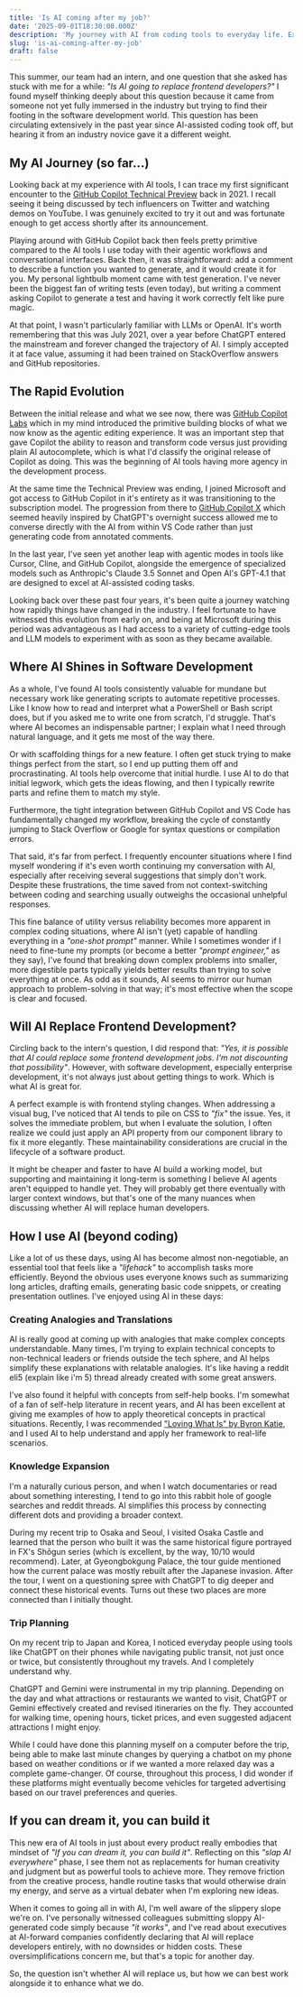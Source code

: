 ```yaml
---
title: 'Is AI coming after my job?'
date: '2025-09-01T18:30:00.000Z'
description: 'My journey with AI from coding tools to everyday life. Exploring GitHub Copilot, trip planning, and finding the right balance between human creativity and AI assistance'
slug: 'is-ai-coming-after-my-job'
draft: false
---
```


This summer, our team had an intern, and one question that she asked has stuck with me for a while: _"Is AI going to replace frontend developers?"_ I found myself thinking deeply about this question because it came from someone not yet fully immersed in the industry but trying to find their footing in the software development world. This question has been circulating extensively in the past year since AI-assisted coding took off, but hearing it from an industry novice gave it a different weight.

## My AI Journey (so far...)

Looking back at my experience with AI tools, I can trace my first significant encounter to the [GitHub Copilot Technical Preview](https://github.blog/news-insights/product-news/introducing-github-copilot-ai-pair-programmer) back in 2021. I recall seeing it being discussed by tech influencers on Twitter and watching demos on YouTube. I was genuinely excited to try it out and was fortunate enough to get access shortly after its announcement.

<Tweet id="1416129186691903494" height={810} />

Playing around with GitHub Copilot back then feels pretty primitive compared to the AI tools I use today with their agentic workflows and conversational interfaces. Back then, it was straightforward: add a comment to describe a function you wanted to generate, and it would create it for you. My personal lightbulb moment came with test generation. I've never been the biggest fan of writing tests (even today), but writing a comment asking Copilot to generate a test and having it work correctly felt like pure magic.

At that point, I wasn't particularly familiar with LLMs or OpenAI. It's worth remembering that this was July 2021, over a year before ChatGPT entered the mainstream and forever changed the trajectory of AI. I simply accepted it at face value, assuming it had been trained on StackOverflow answers and GitHub repositories.

## The Rapid Evolution

Between the initial release and what we see now, there was [GitHub Copilot Labs](https://githubnext.com/projects/copilot-labs) which in my mind introduced the primitive building blocks of what we now know as the agentic editing experience. It was an important step that gave Copilot the ability to reason and transform code versus just providing plain AI autocomplete, which is what I'd classify the original release of Copilot as doing. This was the beginning of AI tools having more agency in the development process.

At the same time the Technical Preview was ending, I joined Microsoft and got access to GitHub Copilot in it's entirety as it was transitioning to the subscription model. The progression from there to [GitHub Copilot X](https://github.blog/news-insights/product-news/github-copilot-x-the-ai-powered-developer-experience) which seemed heavily inspired by ChatGPT's overnight success allowed me to converse directly with the AI from within VS Code rather than just generating code from annotated comments.

In the last year, I've seen yet another leap with agentic modes in tools like Cursor, Cline, and GitHub Copilot, alongside the emergence of specialized models such as Anthropic's Claude 3.5 Sonnet and Open AI's GPT-4.1 that are designed to excel at AI-assisted coding tasks.

Looking back over these past four years, it's been quite a journey watching how rapidly things have changed in the industry. I feel fortunate to have witnessed this evolution from early on, and being at Microsoft during this period was advantageous as I had access to a variety of cutting-edge tools and LLM models to experiment with as soon as they became available.

## Where AI Shines in Software Development

As a whole, I've found AI tools consistently valuable for mundane but necessary work like generating scripts to automate repetitive processes. Like I know how to read and interpret what a PowerShell or Bash script does, but if you asked me to write one from scratch, I'd struggle. That's where AI becomes an indispensable partner; I explain what I need through natural language, and it gets me most of the way there.

Or with scaffolding things for a new feature. I often get stuck trying to make things perfect from the start, so I end up putting them off and procrastinating. AI tools help overcome that initial hurdle. I use AI to do that initial legwork, which gets the ideas flowing, and then I typically rewrite parts and refine them to match my style.

Furthermore, the tight integration between GitHub Copilot and VS Code has fundamentally changed my workflow, breaking the cycle of constantly jumping to Stack Overflow or Google for syntax questions or compilation errors.

That said, it's far from perfect. I frequently encounter situations where I find myself wondering if it's even worth continuing my conversation with AI, especially after receiving several suggestions that simply don't work. Despite these frustrations, the time saved from not context-switching between coding and searching usually outweighs the occasional unhelpful responses.

This fine balance of utility versus reliability becomes more apparent in complex coding situations, where AI isn't (yet) capable of handling everything in a _"one-shot prompt"_ manner. While I sometimes wonder if I need to fine-tune my prompts (or become a better _"prompt engineer,"_ as they say), I've found that breaking down complex problems into smaller, more digestible parts typically yields better results than trying to solve everything at once. As odd as it sounds, AI seems to mirror our human approach to problem-solving in that way; it's most effective when the scope is clear and focused.

## Will AI Replace Frontend Development?

Circling back to the intern's question, I did respond that: _"Yes, it is possible that AI could replace some frontend development jobs. I'm not discounting that possibility"_. However, with software development, especially enterprise development, it's not always just about getting things to work. Which is what AI is great for.

A perfect example is with frontend styling changes. When addressing a visual bug, I've noticed that AI tends to pile on CSS to _"fix"_ the issue. Yes, it solves the immediate problem, but when I evaluate the solution, I often realize we could just apply an API property from our component library to fix it more elegantly. These maintainability considerations are crucial in the lifecycle of a software product.

It might be cheaper and faster to have AI build a working model, but supporting and maintaining it long-term is something I believe AI agents aren't equipped to handle yet. They will probably get there eventually with larger context windows, but that's one of the many nuances when discussing whether AI will replace human developers.

## How I use AI (beyond coding)

Like a lot of us these days, using AI has become almost non-negotiable, an essential tool that feels like a _"lifehack"_ to accomplish tasks more efficiently. Beyond the obvious uses everyone knows such as summarizing long articles, drafting emails, generating basic code snippets, or creating presentation outlines. I've enjoyed using AI in these days:

### Creating Analogies and Translations

AI is really good at coming up with analogies that make complex concepts understandable. Many times, I'm trying to explain technical concepts to non-technical leaders or friends outside the tech sphere, and AI helps simplify these explanations with relatable analogies. It's like having a reddit eli5 (explain like i'm 5) thread already created with some great answers.

I've also found it helpful with concepts from self-help books. I'm somewhat of a fan of self-help literature in recent years, and AI has been excellent at giving me examples of how to apply theoretical concepts in practical situations. Recently, I was recommended ["Loving What Is" by Byron Katie](https://www.goodreads.com/book/show/9762.Loving_What_Is), and I used AI to help understand and apply her framework to real-life scenarios.

### Knowledge Expansion

I'm a naturally curious person, and when I watch documentaries or read about something interesting, I tend to go into this rabbit hole of google searches and reddit threads. AI simplifies this process by connecting different dots and providing a broader context.

During my recent trip to Osaka and Seoul, I visited Osaka Castle and learned that the person who built it was the same historical figure portrayed in FX's Shōgun series (which is excellent, by the way, 10/10 would recommend). Later, at Gyeongbokgung Palace, the tour guide mentioned how the current palace was mostly rebuilt after the Japanese invasion. After the tour, I went on a questioning spree with ChatGPT to dig deeper and connect these historical events. Turns out these two places are more connected than I initially thought.

### Trip Planning

On my recent trip to Japan and Korea, I noticed everyday people using tools like ChatGPT on their phones while navigating public transit, not just once or twice, but consistently throughout my travels. And I completely understand why.

ChatGPT and Gemini were instrumental in my trip planning. Depending on the day and what attractions or restaurants we wanted to visit, ChatGPT or Gemini effectively created and revised itineraries on the fly. They accounted for walking time, opening hours, ticket prices, and even suggested adjacent attractions I might enjoy.

While I could have done this planning myself on a computer before the trip, being able to make last minute changes by querying a chatbot on my phone based on weather conditions or if we wanted a more relaxed day was a complete game-changer. Of course, throughout this process, I did wonder if these platforms might eventually become vehicles for targeted advertising based on our travel preferences and queries.

## If you can dream it, you can build it

This new era of AI tools in just about every product really embodies that mindset of _"If you can dream it, you can build it"_. Reflecting on this _"slap AI everywhere"_ phase, I see them not as replacements for human creativity and judgment but as powerful tools to achieve more. They remove friction from the creative process, handle routine tasks that would otherwise drain my energy, and serve as a virtual debater when I'm exploring new ideas.

When it comes to going all in with AI, I'm well aware of the slippery slope we're on. I've personally witnessed colleagues submitting sloppy AI-generated code simply because _"it works"_, and I've read about executives at AI-forward companies confidently declaring that AI will replace developers entirely, with no downsides or hidden costs. These oversimplifications concern me, but that's a topic for another day.

So, the question isn't whether AI will replace us, but how we can best work alongside it to enhance what we do.
